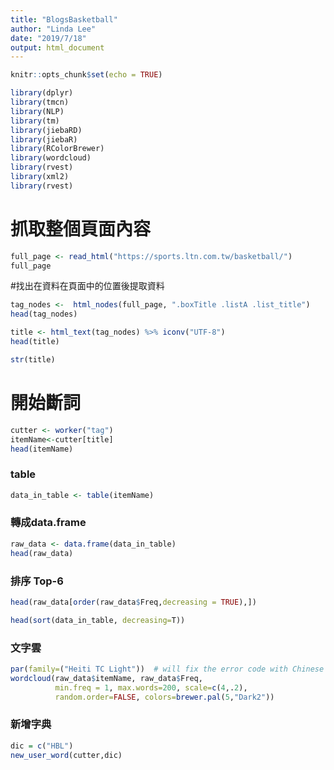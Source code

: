 ```yaml
---
title: "BlogsBasketball"
author: "Linda Lee"
date: "2019/7/18"
output: html_document
---
```


```r
knitr::opts_chunk$set(echo = TRUE)
```

```r
library(dplyr)
library(tmcn)
library(NLP)
library(tm)
library(jiebaRD)
library(jiebaR)
library(RColorBrewer)
library(wordcloud)
library(rvest)
library(xml2)
library(rvest)
```

# 抓取整個頁面內容
```r
full_page <- read_html("https://sports.ltn.com.tw/basketball/")
full_page
```

#找出在資料在頁面中的位置後提取資料
```r
tag_nodes <-  html_nodes(full_page, ".boxTitle .listA .list_title")
head(tag_nodes)
```

```r
title <- html_text(tag_nodes) %>% iconv("UTF-8")
head(title)
```

```r
str(title)
```

# 開始斷詞
```r
cutter <- worker("tag")
itemName<-cutter[title]
head(itemName)
```

### table
```r
data_in_table <- table(itemName)
```

### 轉成data.frame
```r
raw_data <- data.frame(data_in_table)
head(raw_data)
```

### 排序 Top-6
```r
head(raw_data[order(raw_data$Freq,decreasing = TRUE),])
```

```r
head(sort(data_in_table, decreasing=T))
```

### 文字雲
```r
par(family=("Heiti TC Light"))  # will fix the error code with Chinese
wordcloud(raw_data$itemName, raw_data$Freq,
          min.freq = 1, max.words=200, scale=c(4,.2),
          random.order=FALSE, colors=brewer.pal(5,"Dark2"))
```

### 新增字典
```r
dic = c("HBL")
new_user_word(cutter,dic)
```